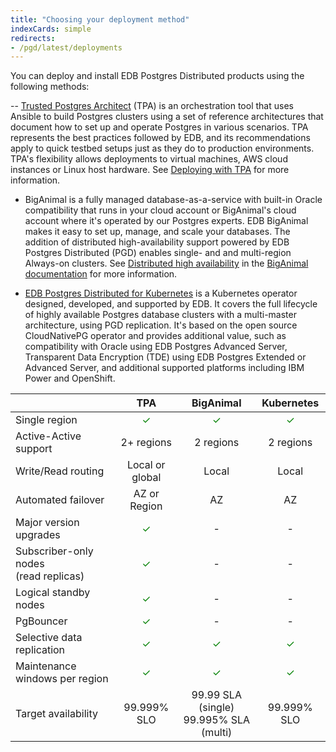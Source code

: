 ```yaml
---
title: "Choosing your deployment method"
indexCards: simple
redirects:
- /pgd/latest/deployments
---
```


You can deploy and install EDB Postgres Distributed products using the following methods:

-- [Trusted Postgres Architect](/tpa/latest) (TPA) is an orchestration tool that uses Ansible to build Postgres clusters using a set of reference architectures that document how to set up and operate Postgres in various scenarios. TPA represents the best practices followed by EDB, and its recommendations apply to quick testbed setups just as they do to production environments. TPA's flexibility allows deployments to virtual machines, AWS cloud instances or Linux host hardware. See [Deploying with TPA](../deploy-config/deploy-tpa/deploying/) for more information.

- BigAnimal is a fully managed database-as-a-service with built-in Oracle compatibility that runs in your cloud account or BigAnimal's cloud account where it's operated by our Postgres experts. EDB BigAnimal makes it easy to set up, manage, and scale your databases. The addition of distributed high-availability support powered by EDB Postgres Distributed (PGD) enables single- and and multi-region Always-on clusters. See [Distributed high availability](/biganimal/latest/overview/02_high_availability/distributed_highavailability/) in the [BigAnimal documentation](/biganimal/latest) for more information.

- [EDB Postgres Distributed for Kubernetes](/postgres_distributed_for_kubernetes/latest/) is a Kubernetes operator designed, developed, and supported by EDB. It covers the full lifecycle of highly available Postgres database clusters with a multi-master architecture, using PGD replication. It's based on the open source CloudNativePG operator and provides additional value, such as compatibility with Oracle using EDB Postgres Advanced Server, Transparent Data Encryption (TDE) using EDB Postgres Extended or Advanced Server, and additional supported platforms including IBM Power and OpenShift.



|                                            |         <center>TPA</center>         |         <center>BigAnimal</center>         |     <center>Kubernetes</center>      |
|--------------------------------------------|:------------------------------------:|:------------------------------------------:|:------------------------------------:|
| Single region                              | <span style="color: green;">✓</span> |    <span style="color: green;">✓</span>     | <span style="color: green;">✓</span> |
| Active-Active support                      |              2+ regions              |                 2 regions                  |              2 regions               |
| Write/Read routing                         |           Local or global            |                   Local                    |                Local                 |
| Automated failover                         |             AZ or Region             |                     AZ                     |                  AZ                  |
| Major version upgrades                     | <span style="color: green;">✓</span> |                     -                      |                  -                   |
| Subscriber-only nodes<br/> (read replicas) | <span style="color: green;">✓</span> |                     -                      |                  -                   |
| Logical standby nodes                      | <span style="color: green;">✓</span> |                     -                      |                  -                   |
| PgBouncer                                  | <span style="color: green;">✓</span> |                     -                      |                  -                   |
| Selective data replication                 | <span style="color: green;">✓</span> |    <span style="color: green;">✓</span>    | <span style="color: green;">✓</span> |
| Maintenance windows per region             | <span style="color: green;">✓</span> |    <span style="color: green;">✓</span>    | <span style="color: green;">✓</span> |
| Target availability                        |             99.999% SLO              | 99.99 SLA (single)<br/>99.995% SLA (multi) |             99.999% SLO              |
